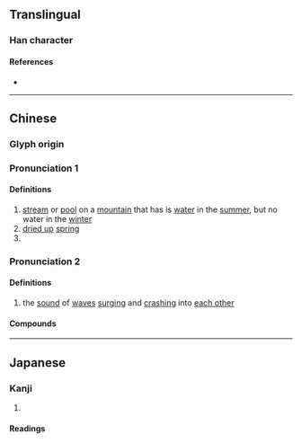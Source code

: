 {{also|泶}}
{{character info}}
==Translingual==
{{ja-forms|[[泶]]|[[泶]]|澩}}

===Han character===
{{Han char|rn=85|rad=水|as=13|sn=17|four=77232|canj=HBE|ids=⿱𦥯水}}

====References====
* {{Han ref|kx=0653.080|dkj=18395|dj=1063.100|hdz=31752.010|uh=6FA9|ud=28585|bh=ED4F|bd=60751}}

----

==Chinese==
{{zh-forms|s=泶|alt=㶅}}

===Glyph origin===
{{Han etym}}

===Pronunciation 1===
{{zh-pron
|m=xué
|c=hok6
|mc=2+3
|oc=2+3
|cat=n,pn
}}

====Definitions====
{{zh-hanzi}}

# [[stream]] or [[pool]] on a [[mountain]] that has is [[water]] in the [[summer]], but no water in the [[winter]]
# [[dried up]] [[spring]]
# {{place|zh|tributary|riv/{{w|Wei River}}}}

===Pronunciation 2===
{{zh-pron
|m=xiào
|c=
|mc=1
|oc=1
|cat=n,pn
}}

====Definitions====
{{zh-hanzi}}

# the [[sound]] of [[wave]]s [[surging]] and [[crash]]ing into [[each other]]

====Compounds====
{{zh-der|澩灂|澩㺒}}

{{zh-cat|Water}}

----

==Japanese==

===Kanji===
{{ja-kanji forms|泶|澩}}
{{ja-kanji|grade=|rs=水13|shin=泶}}

# {{rfdef|ja|sort=水13}}

====Readings====
{{ja-readings
|goon=がく
|kanon=かく
}}